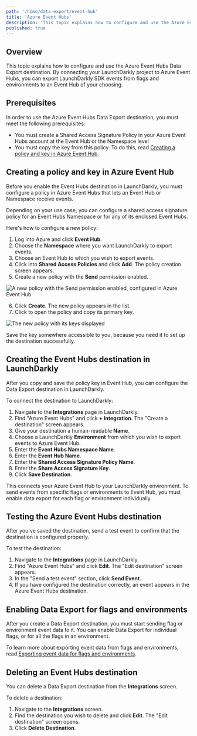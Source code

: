 ```yaml
---
path: '/home/data-export/event-hub'
title: 'Azure Event Hubs'
description: 'This topic explains how to configure and use the Azure Event Hubs Data Export destination.'
published: true
---
```


## Overview

This topic explains how to configure and use the Azure Event Hubs Data Export destination. By connecting your LaunchDarkly project to Azure Event Hubs, you can export LaunchDarkly SDK events from flags and environments to an Event Hub of your choosing.

## Prerequisites

In order to use the Azure Event Hubs Data Export destination, you must meet the following prerequisites: 

* You must create a Shared Access Signature Policy in your Azure Event Hubs account at the Event Hub or the Namespace level
* You must copy the key from this policy. To do this, read [Creating a policy and key in Azure Event Hub](#creating-a-policy-and-key-in-azure-event-hub).

## Creating a policy and key in Azure Event Hub

Before you enable the Event Hubs destination in LaunchDarkly, you must configure a policy in Azure Event Hubs that lets an Event Hub or Namespace receive events.

Depending on your use case, you can configure a shared access signature policy for an Event Hubs Namespace or for any of its enclosed Event Hubs.

Here's how to configure a new policy:

1. Log into Azure and click **Event Hub**.
2. Choose the **Namespace** where you want LaunchDarkly to export events.
3. Choose an Event Hub to which you wish to export events.
4. Click into **Shared Access Policies** and click **Add**. The policy creation screen appears.
5. Create a new policy with the **Send** permission enabled. 

![A new policy with the Send permission enabled, configured in Azure Event Hub](../../images/azure-eventhub-add-policy.png)

6. Click **Create**. The new policy appears in the list.
7. Click to open the policy and copy its primary key.

![The new policy with its keys displayed](../../images/azure-eventhub-policy-keys.png)

Save the key somewhere accessible to you, because you need it to set up the destination successfully.

## Creating the Event Hubs destination in LaunchDarkly

After you copy and save the policy key in Event Hub, you can configure the Data Export destination in LaunchDarkly.

To connect the destination to LaunchDarkly:

1. Navigate to the **Integrations** page in LaunchDarkly.
2. Find "Azure Event Hubs" and click **+ Integration**. The "Create a destination" screen appears.
3. Give your destination a human-readable **Name**.
4. Choose a LaunchDarkly **Environment** from which you wish to export events to Azure Event Hub.
5. Enter the **Event Hubs Namespace Name**.
6. Enter the **Event Hub Name**.
7. Enter the **Shared Access Signature Policy Name**.
8. Enter the **Share Access Signature Key**.
9. Click **Save Destination**.

This connects your Azure Event Hub to your LaunchDarkly environment. To send events from specific flags or environments to Event Hub, you must enable data export for each flag or environment individually.

## Testing the Azure Event Hubs destination

After you've saved the destination, send a test event to confirm that the destination is configured properly.

To test the destination:

1. Navigate to the **Integrations** page in LaunchDarkly.
2. Find "Azure Event Hubs" and click **Edit**. The "Edit destination" screen appears.
3. In the "Send a test event" section, click **Send Event**.
4. If you have configured the destination correctly, an event appears in the Azure Event Hubs destination.

## Enabling Data Export for flags and environments

After you create a Data Export destination, you must start sending flag or environment event data to it. You can enable Data Export for individual flags, or for all the flags in an environment.

To learn more about exporting event data from flags and environments, read [Exporting event data for flags and environments](/home/data-export#exporting-event-data-for-flags-and-environments).

## Deleting an Event Hubs destination

You can delete a Data Export destination from the **Integrations** screen.

To delete a destination:

1. Navigate to the **Integrations** screen.
2. Find the destination you wish to delete and click **Edit**. The "Edit destination" screen opens.
3. Click **Delete Destination**.

